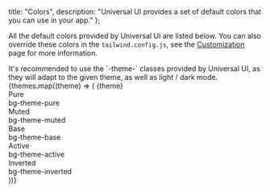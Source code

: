 
  title: "Colors",
  description: "Universal UI provides a set of default colors that you can use in your app."
};

All the default colors provided by Universal UI are listed below. You can also override these colors in the `tailwind.config.js`, see the [Customization](/docs/getting-started/customization) page for more information.

<div class="font-medium mt-3">It's recommended to use the `-theme-` classes provided by Universal UI, as they will adapt to the given theme, as well as light / dark mode.</div>

<div className='grid'>
{themes.map((theme) => (

<ThemeProvider key={theme} theme={theme} className="mt-size-4y">
  <Text {...props} variant="h3" className="mt-size-4y text-theme-base/90 capitalize">
    {theme}
  </Text>
  <div className="py-size-2y  px-size-2x mt-size-y rounded bg-theme-pure border border-theme-base flex w-full justify-between">
    <Text className="font-medium">Pure </Text>
    <div className="ml-auto pl-4">
      <Text variant="code" size="sm">
        bg-theme-pure
      </Text>
    </div>
  </div>
  <div className="py-size-2y  px-size-2x mt-size-y rounded bg-theme-muted border border-theme-muted flex w-full justify-between">
    <Text className="text-theme-muted font-medium">Muted </Text>
    <div className="ml-auto pl-4">
      <Text variant="code" size="sm">
        bg-theme-muted
      </Text>
    </div>
  </div>
  <div className="py-size-2y  px-size-2x mt-size-y rounded bg-theme-base border border-theme-base flex w-full justify-between">
    <Text className="font-medium">Base </Text>
    <div className="ml-auto pl-4">
      <Text variant="code" size="sm">
        bg-theme-base
      </Text>
    </div>
  </div>
  <div className="py-size-2y  px-size-2x mt-size-y rounded bg-theme-active border border-theme-active flex w-full justify-between">
    <Text className="text-theme-active font-medium">Active </Text>
    <div className="ml-auto pl-4">
      <Text variant="code" size="sm">
        bg-theme-active
      </Text>
    </div>
  </div>
  <div className="py-size-2y  px-size-2x mt-size-y rounded bg-theme-inverted border border-theme-inverted flex w-full justify-between">
    <Text className="text-theme-inverted font-medium">Inverted </Text>
    <div className="ml-auto pl-4">
      <Text variant="code" size="sm">
        bg-theme-inverted
      </Text>
    </div>
  </div>
</ThemeProvider>
))}
</div>


